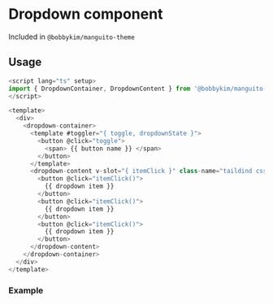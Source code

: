 
<Meta of={Stories} />

# Dropdown component

Included in `@bobbykim/manguito-theme`

## Usage

```js
<script lang="ts" setup>
import { DropdownContainer, DropdownContent } from '@bobbykim/manguito-theme'
</script>

<template>
  <div>
    <dropdown-container>
      <template #toggler="{ toggle, dropdownState }">
        <button @click="toggle">
          <span> {{ button name }} </span>
        </button>
      </template>
      <dropdown-content v-slot="{ itemClick }" class-name="taildind css class">
        <button @click="itemClick()">
          {{ dropdown item }}
        </button>
        <button @click="itemClick()">
          {{ dropdown item }}
        </button>
        <button @click="itemClick()">
          {{ dropdown item }}
        </button>
      </dropdown-content>
    </dropdown-container>
  </div>
</template>
```

### Example

<Canvas of={Stories.dropdownExample} />
